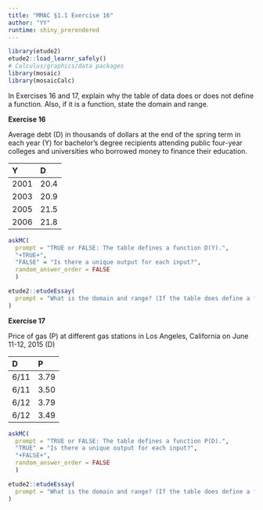 ```yaml
---
title: "MMAC §1.1 Exercise 16"
author: "YY"
runtime: shiny_prerendered
---
```


```r
library(etude2)
etude2::load_learnr_safely()
# Calculus/graphics/data packages
library(mosaic)
library(mosaicCalc)
```

In Exercises 16 and 17, explain why the table of data does or does not define a function.  Also, if it is a function, state the domain and range.

**Exercise 16**


Average debt (D) in thousands of dollars at the end of the spring term in each year (Y) for bachelor's degree recipients attending public four-year colleges and universities who borrowed money to finance their education.

Y    | D
:----|:------
2001 |  20.4
2003 |  20.9
2005 |  21.5
2006 |  21.8

```r
askMC(
  prompt = "TRUE or FALSE: The table defines a function D(Y).",
  "+TRUE+",
  "FALSE" = "Is there a unique output for each input?",
  random_answer_order = FALSE
  )
```


```r
etude2::etudeEssay(
  prompt = "What is the domain and range? (If the table does define a function.)"
)
```

**Exercise 17**

Price of gas (P) at different gas stations in Los Angeles, California on June 11-12, 2015 (D)


D    |   P
:----|:-----
6/11  | 3.79
6/11  | 3.50
6/12  | 3.79
6/12  | 3.49

```r
askMC(
  prompt = "TRUE or FALSE: The table defines a function P(D).",
  "TRUE" = "Is there a unique output for each input?",
  "+FALSE+",
  random_answer_order = FALSE
  )
```


```r
etude2::etudeEssay(
  prompt = "What is the domain and range? (If the table does define a function.)"
)
```


